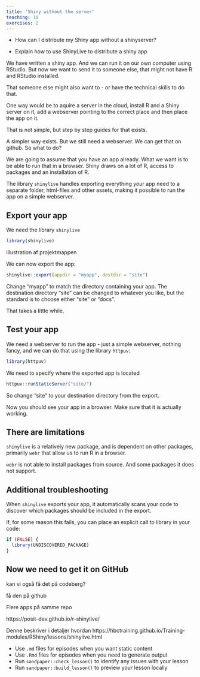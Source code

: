 ```yaml
---
title: 'Shiny without the server'
teaching: 10
exercises: 2
---
```


:::::::::::::::::::::::::::::::::::::: questions 

- How can I distribute my Shiny app without a shinyserver?

::::::::::::::::::::::::::::::::::::::::::::::::

::::::::::::::::::::::::::::::::::::: objectives

- Explain how to use ShinyLive to distribute a shiny app


::::::::::::::::::::::::::::::::::::::::::::::::

We have written a shiny app. And we can run it on our own computer using 
RStudio. But now we want to send it to someone else, that might not have
R and RStudio installed. 

That someone else might also want to - or have the technical skills to do that.

One way would be to aquire a server in the cloud, install R and a Shiny server on
it, add a webserver pointing to the correct place and then place the app on it.

That is not simple, but step by step guides for that exists.

A simpler way exists. But we still need a webserver. We can get that on 
github. So what to do?

We are going to assume that you have an app already. What we want is to be
able to run that in a browser. Shiny draws on a lot of R, access to packages
and an installation of R.

The library `shinylive` handles exporting everything your app need to a 
separate folder, html-files and other assets, making it possible to run the
app on a simple webserver.

## Export your app

We need the library `shinylive`
```r
library(shinylive)
```

illustration af projektmappen

We can now export the app:
```r
shinylive::export(appdir = "myapp", destdir = "site")
```

Change "myapp" to match the directory containing your app. The destination
directory "site" can be changed to whatever you like, but the standard is to
choose either "site" or "docs".

That takes a little while.

## Test your app

We need a webserver to run the app - just a simple webserver, nothing fancy,
and we can do that using the library `httpuv`: 

```r
library(httpuv)
```

We need to specify where the exported app is located
```r
httpuv::runStaticServer("site/")
```

So change "site" to your destination directory from the export.

Now you should see your app in a browser. Make sure that it is actually working.

:::: caution
## There are limitations

`shinylive` is a relatively new package, and is dependent on other packages,
primarily `webr` that allow us to run R in a browser. 

`webr` is not able to install packages from source. And some packages it does not
support. 

::::

:::: spoiler
## Additional troubleshooting

When `shinylive` exports your app, it automatically scans your code to discover
which packages should be included in the export.

If, for some reason this fails, you can place an explicit call to library in your code:
```r
if (FALSE) {
  library(UNDISCOVERED_PACKAGE)
}
```


::::

## Now we need to get it on GitHub

kan vi også få det på codeberg?

få den på github

Flere apps på samme repo

https://posit-dev.github.io/r-shinylive/

Denne beskriver i detaljer hvordan
https://hbctraining.github.io/Training-modules/RShiny/lessons/shinylive.html




::::::::::::::::::::::::::::::::::::: keypoints 

- Use `.md` files for episodes when you want static content
- Use `.Rmd` files for episodes when you need to generate output
- Run `sandpaper::check_lesson()` to identify any issues with your lesson
- Run `sandpaper::build_lesson()` to preview your lesson locally

::::::::::::::::::::::::::::::::::::::::::::::::

